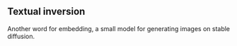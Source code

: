 ## Textual inversion

Another word for embedding, a small model for generating images on stable diffusion.
